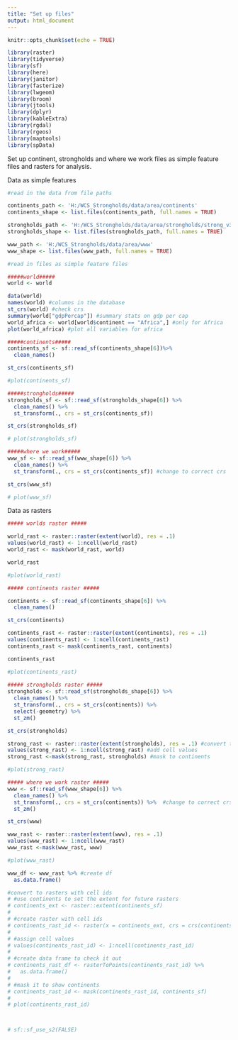 ```yaml
---
title: "Set up files"
output: html_document
---
```


```r
knitr::opts_chunk$set(echo = TRUE)

library(raster)
library(tidyverse)
library(sf)
library(here)
library(janitor)
library(fasterize)
library(lwgeom)
library(broom)
library(jtools)
library(dplyr)
library(kableExtra)
library(rgdal)
library(rgeos)
library(maptools)
library(spData)

```

Set up continent, strongholds and where we work files as simple feature files and rasters for analysis.

Data as simple features
```r

#read in the data from file paths

continents_path <- 'H:/WCS_Strongholds/data/area/continents'
continents_shape <- list.files(continents_path, full.names = TRUE)

strongholds_path <- 'H:/WCS_Strongholds/data/area/strongholds/strong_v3'
strongholds_shape <- list.files(strongholds_path, full.names = TRUE)

www_path <- 'H:/WCS_Strongholds/data/area/www'
www_shape <- list.files(www_path, full.names = TRUE)

#read in files as simple feature files

#####world#####
world <- world

data(world)
names(world) #columns in the database
st_crs(world) #check crs
summary(world["gdpPercap"]) #summary stats on gdp per cap
world_africa <- world[world$continent == "Africa",] #only for Africa
plot(world_africa) #plot all variables for africa

#####continents#####
continents_sf <- sf::read_sf(continents_shape[6])%>% 
  clean_names()

st_crs(continents_sf)

#plot(continents_sf)

#####strongholds#####
strongholds_sf <- sf::read_sf(strongholds_shape[6]) %>%
  clean_names() %>% 
  st_transform(., crs = st_crs(continents_sf))

st_crs(strongholds_sf)

# plot(strongholds_sf)

#####where we work#####
www_sf <- sf::read_sf(www_shape[6]) %>% 
  clean_names() %>% 
  st_transform(., crs = st_crs(continents_sf)) #change to correct crs

st_crs(www_sf)

# plot(www_sf)
```

Data as rasters
```r

##### worlds raster #####

world_rast <- raster::raster(extent(world), res = .1)
values(world_rast) <- 1:ncell(world_rast)
world_rast <- mask(world_rast, world)

world_rast

#plot(world_rast)

##### continents raster #####

continents <- sf::read_sf(continents_shape[6]) %>%
  clean_names()

st_crs(continents)

continents_rast <- raster::raster(extent(continents), res = .1)
values(continents_rast) <- 1:ncell(continents_rast)
continents_rast <- mask(continents_rast, continents)

continents_rast

#plot(continents_rast)
 
##### strongholds raster #####
strongholds <- sf::read_sf(strongholds_shape[6]) %>%
  clean_names() %>% 
  st_transform(., crs = st_crs(continents)) %>% 
  select(-geometry) %>% 
  st_zm()

st_crs(strongholds)

strong_rast <- raster::raster(extent(strongholds), res = .1) #convert to raster
values(strong_rast) <- 1:ncell(strong_rast) #add cell values
strong_rast <-mask(strong_rast, strongholds) #mask to continents

#plot(strong_rast)

##### where we work raster #####
www <- sf::read_sf(www_shape[6]) %>% 
  clean_names() %>% 
  st_transform(., crs = st_crs(continents)) %>%  #change to correct crs
  st_zm()

st_crs(www)

www_rast <- raster::raster(extent(www), res = .1)
values(www_rast) <- 1:ncell(www_rast)
www_rast <-mask(www_rast, www)

#plot(www_rast)

www_df <- www_rast %>% #create df
  as.data.frame()


```

```r


#convert to rasters with cell ids
# #use continents to set the extent for future rasters
# continents_ext <- raster::extent(continents_sf)
# 
# #create raster with cell ids
# continents_rast_id <- raster(x = continents_ext, crs = crs(continents_sf), res = 100)
# 
# #assign cell values
# values(continents_rast_id) <- 1:ncell(continents_rast_id)
# 
# #create data frame to check it out
# continents_rast_df <- rasterToPoints(continents_rast_id) %>% 
#   as.data.frame()
# 
# #mask it to show continents
# continents_rast_id <- mask(continents_rast_id, continents_sf)
# 
# plot(continents_rast_id)



# sf::sf_use_s2(FALSE)
```

